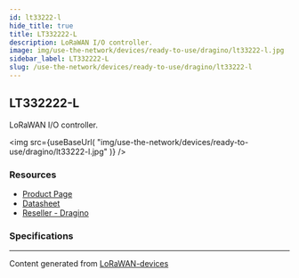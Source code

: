 ```yaml
---
id: lt33222-l
hide_title: true
title: LT332222-L
description: LoRaWAN I/O controller.
image: img/use-the-network/devices/ready-to-use/dragino/lt33222-l.jpg
sidebar_label: LT332222-L
slug: /use-the-network/devices/ready-to-use/dragino/lt33222-l
---
```



## LT332222-L

LoRaWAN I/O controller.

<img
src={useBaseUrl(
"img/use-the-network/devices/ready-to-use/dragino/lt33222-l.jpg"
)}
/>

### Resources

- [Product Page](http://www.dragino.com/products/lora-lorawan-end-node/item/138-lt-33222-l.html)
- [Datasheet](http://www.dragino.com/downloads/index.php?dir=LT_LoRa_IO_Controller/LT33222-L/)
- [Reseller - Dragino](http://www.dragino.com/)

### Specifications




---
Content generated from [LoRaWAN-devices](https://github.com/TheThingsNetwork/lorawan-devices)